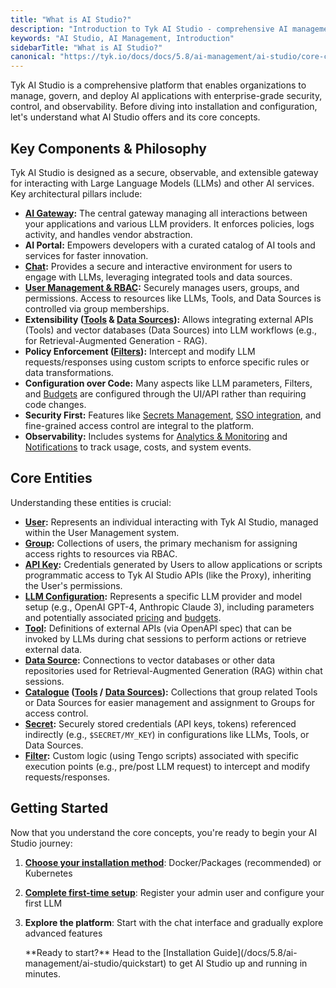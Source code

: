 ```yaml
---
title: "What is AI Studio?"
description: "Introduction to Tyk AI Studio - comprehensive AI management platform"
keywords: "AI Studio, AI Management, Introduction"
sidebarTitle: "What is AI Studio?"
canonical: "https://tyk.io/docs/docs/5.8/ai-management/ai-studio/core-concepts"
---
```


Tyk AI Studio is a comprehensive platform that enables organizations to manage, govern, and deploy AI applications with enterprise-grade security, control, and observability. Before diving into installation and configuration, let's understand what AI Studio offers and its core concepts.

## Key Components & Philosophy

Tyk AI Studio is designed as a secure, observable, and extensible gateway for interacting with Large Language Models (LLMs) and other AI services. Key architectural pillars include:

*   **[AI Gateway](/docs/5.8/ai-management/ai-studio/proxy):** The central gateway managing all interactions between your applications and various LLM providers. It enforces policies, logs activity, and handles vendor abstraction.
*   **AI Portal:** Empowers developers with a curated catalog of AI tools and services for faster innovation.
*   **[Chat](/docs/5.8/ai-management/ai-studio/chat-interface):** Provides a secure and interactive environment for users to engage with LLMs, leveraging integrated tools and data sources.
*   **[User Management & RBAC](/docs/5.8/ai-management/ai-studio/user-management):** Securely manages users, groups, and permissions. Access to resources like LLMs, Tools, and Data Sources is controlled via group memberships.
*   **Extensibility ([Tools](/docs/5.8/ai-management/ai-studio/tools) & [Data Sources](/docs/5.8/ai-management/ai-studio/datasources-rag)):** Allows integrating external APIs (Tools) and vector databases (Data Sources) into LLM workflows (e.g., for Retrieval-Augmented Generation - RAG).
*   **Policy Enforcement ([Filters](/docs/5.8/ai-management/ai-studio/filters)):** Intercept and modify LLM requests/responses using custom scripts to enforce specific rules or data transformations.
*   **Configuration over Code:** Many aspects like LLM parameters, Filters, and [Budgets](/docs/5.8/ai-management/ai-studio/budgeting) are configured through the UI/API rather than requiring code changes.
*   **Security First:** Features like [Secrets Management](/docs/5.8/ai-management/ai-studio/secrets), [SSO integration](/docs/5.8/ai-management/ai-studio/sso), and fine-grained access control are integral to the platform.
*   **Observability:** Includes systems for [Analytics & Monitoring](/docs/5.8/ai-management/ai-studio/analytics) and [Notifications](/docs/5.8/ai-management/ai-studio/notifications) to track usage, costs, and system events.

## Core Entities

Understanding these entities is crucial:

*   **[User](/docs/5.8/ai-management/ai-studio/user-management#core-concepts):** Represents an individual interacting with Tyk AI Studio, managed within the User Management system.
*   **[Group](/docs/5.8/ai-management/ai-studio/user-management#core-concepts):** Collections of users, the primary mechanism for assigning access rights to resources via RBAC.
*   **[API Key](/docs/5.8/ai-management/ai-studio/user-management#core-concepts):** Credentials generated by Users to allow applications or scripts programmatic access to Tyk AI Studio APIs (like the Proxy), inheriting the User's permissions.
*   **[LLM Configuration](/docs/5.8/ai-management/ai-studio/llm-management):** Represents a specific LLM provider and model setup (e.g., OpenAI GPT-4, Anthropic Claude 3), including parameters and potentially associated [pricing](/docs/5.8/ai-management/ai-studio/llm-management) and [budgets](/docs/5.8/ai-management/ai-studio/budgeting).
*   **[Tool](/docs/5.8/ai-management/ai-studio/tools):** Definitions of external APIs (via OpenAPI spec) that can be invoked by LLMs during chat sessions to perform actions or retrieve external data.
*   **[Data Source](/docs/5.8/ai-management/ai-studio/datasources-rag):** Connections to vector databases or other data repositories used for Retrieval-Augmented Generation (RAG) within chat sessions.
*   **[Catalogue](/docs/5.8/ai-management/ai-studio/tools) ([Tools](/docs/5.8/ai-management/ai-studio/tools) / [Data Sources](/docs/5.8/ai-management/ai-studio/datasources-rag)):** Collections that group related Tools or Data Sources for easier management and assignment to Groups for access control.
*   **[Secret](/docs/5.8/ai-management/ai-studio/secrets):** Securely stored credentials (API keys, tokens) referenced indirectly (e.g., `$SECRET/MY_KEY`) in configurations like LLMs, Tools, or Data Sources.
*   **[Filter](/docs/5.8/ai-management/ai-studio/filters):** Custom logic (using Tengo scripts) associated with specific execution points (e.g., pre/post LLM request) to intercept and modify requests/responses.

## Getting Started

Now that you understand the core concepts, you're ready to begin your AI Studio journey:

1. **[Choose your installation method](/docs/5.8/ai-management/ai-studio/quickstart)**: Docker/Packages (recommended) or Kubernetes
2. **[Complete first-time setup](/docs/5.8/ai-management/ai-studio/configuration)**: Register your admin user and configure your first LLM
3. **Explore the platform**: Start with the chat interface and gradually explore advanced features



    <Note>
    **Ready to start?** Head to the [Installation Guide](/docs/5.8/ai-management/ai-studio/quickstart) to get AI Studio up and running in minutes.
    </Note>

